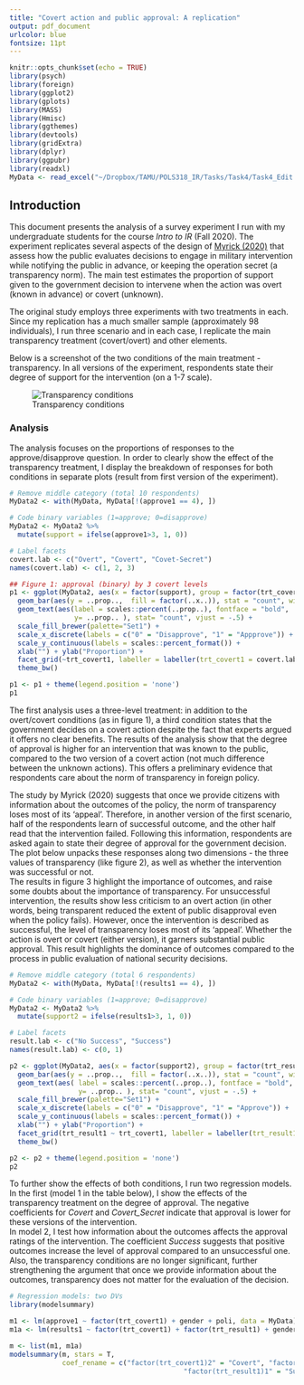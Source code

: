 ```yaml
---
title: "Covert action and public approval: A replication"
output: pdf_document
urlcolor: blue
fontsize: 11pt
---
```


```r
knitr::opts_chunk$set(echo = TRUE)
library(psych)  
library(foreign)
library(ggplot2)
library(gplots)
library(MASS)
library(Hmisc)
library(ggthemes)
library(devtools)
library(gridExtra)
library(dplyr)
library(ggpubr)
library(readxl)
MyData <- read_excel("~/Dropbox/TAMU/POLS318_IR/Tasks/Task4/Task4_Edit.xlsx")

```

## Introduction
This document presents the analysis of a survey experiment I run with my undergraduate students for the course *Intro to IR* (Fall 2020). The experiment replicates several aspects of the design of [Myrick (2020)](https://doi.org/10.1086/707308) that assess how the public evaluates decisions to engage in military intervention while notifying the public in advance, or keeping the operation secret (a transparency norm). The main test estimates the proportion of support given to the government decision to intervene when the action was overt (known in advance) or covert (unknown).

The original study employs three experiments with two treatments in each. Since my replication has a much smaller sample (approximately 98 individuals), I run three scenario and in each case, I replicate the main transparency treatment (covert/overt) and other elements.  

Below is a screenshot of the two conditions of the main treatment - transparency. In all versions of the experiment, respondents state their degree of support for the intervention (on a 1-7 scale).

\vspace{0.2em}

![Transparency conditions](trt.png)

\vspace{0.2em}

### Analysis
The analysis focuses on the proportions of responses to the approve/disapprove question. In order to clearly show the effect of the transparency treatment, I display the breakdown of responses for both conditions in separate plots (result from first version of the experiment). 

\vspace{0.2em}

```r

# Remove middle category (total 10 respondents)
MyData2 <- with(MyData, MyData[!(approve1 == 4), ])

# Code binary variables (1=approve; 0=disapprove)
MyData2 <- MyData2 %>%
  mutate(support = ifelse(approve1>3, 1, 0))

# Label facets
covert.lab <- c("Overt", "Covert", "Covet-Secret")
names(covert.lab) <- c(1, 2, 3)

## Figure 1: approval (binary) by 3 covert levels
p1 <- ggplot(MyData2, aes(x = factor(support), group = factor(trt_covert1))) +
  geom_bar(aes(y = ..prop..,  fill = factor(..x..)), stat = "count", width = 0.75) +
  geom_text(aes(label = scales::percent(..prop..), fontface = "bold",
                y= ..prop.. ), stat= "count", vjust = -.5) +
  scale_fill_brewer(palette="Set1") +
  scale_x_discrete(labels = c("0" = "Disapprove", "1" = "Appprove")) +
  scale_y_continuous(labels = scales::percent_format()) +
  xlab("") + ylab("Proportion") + 
  facet_grid(~trt_covert1, labeller = labeller(trt_covert1 = covert.lab)) +
  theme_bw()

p1 <- p1 + theme(legend.position = 'none')
p1
```

\vspace{0.1em}

The first analysis uses a three-level treatment: in addition to the overt/covert conditions (as in figure 1), a third condition states that the government decides on a covert action despite the fact that experts argued it offers no clear benefits. The results of the analysis show that the degree of approval is higher for an intervention that was known to the public, compared to the two version of a covert action (not much difference between the unknown actions). This offers a preliminary evidence that respondents care about the norm of transparency in foreign policy.

\vspace{0.2em}

The study by Myrick (2020) suggests that once we provide citizens with information about the outcomes of the policy, the norm of transparency loses most of its 'appeal'. Therefore, in another version of the first scenario, half of the respondents learn of successful outcome, and the other half read that the intervention failed. Following this information, respondents are asked again to state their degree of approval for the government decision. The plot below unpacks these responses along two dimensions - the three values of transparency (like figure 2), as well as whether the intervention was successful or not.  
The results in figure 3 highlight the importance of outcomes, and raise some doubts about the importance of transparency. For unsuccessful intervention, the results show less criticism to an overt action (in other words, being transparent reduced the extent of public disapproval even when the policy fails). However, once the intervention is described as successful, the level of transparency loses most of its 'appeal’. Whether the action is overt or covert (either version), it garners substantial public approval. This result highlights the dominance of outcomes compared to the process in public evaluation of national security decisions.

```r

# Remove middle category (total 6 respondents)
MyData2 <- with(MyData, MyData[!(results1 == 4), ])

# Code binary variables (1=approve; 0=disapprove)
MyData2 <- MyData2 %>%
  mutate(support2 = ifelse(results1>3, 1, 0))

# Label facets
result.lab <- c("No Success", "Success")
names(result.lab) <- c(0, 1)

p2 <- ggplot(MyData2, aes(x = factor(support2), group = factor(trt_result1))) +
  geom_bar(aes(y = ..prop..,  fill = factor(..x..)), stat = "count", width = 0.65) +
  geom_text(aes( label = scales::percent(..prop..), fontface = "bold",
                 y= ..prop.. ), stat= "count", vjust = -.5) +
  scale_fill_brewer(palette="Set1") +
  scale_x_discrete(labels = c("0" = "Disapprove", "1" = "Approve")) +
  scale_y_continuous(labels = scales::percent_format()) +
  xlab("") + ylab("Proportion") +
  facet_grid(trt_result1 ~ trt_covert1, labeller = labeller(trt_result1 = result.lab, trt_covert1 = covert.lab)) +
  theme_bw()

p2 <- p2 + theme(legend.position = 'none')
p2

```

\vspace{0.3em}
To further show the effects of both conditions, I run two regression models. In the first (model 1 in the table below), I show the effects of the transparency treatment on the degree of approval. The negative coefficients for *Covert* and *Covert_Secret* indicate that approval is lower for these versions of the intervention.  
In model 2, I test how information about the outcomes affects the approval ratings of the intervention. The coefficient *Success* suggests that positive outcomes increase the level of approval compared to an unsuccessful one. Also, the transparency conditions are no longer significant, further strengthening the argument that once we provide information about the outcomes, transparency does not matter for the evaluation of the decision.

```r

# Regression models: two DVs
library(modelsummary)

m1 <- lm(approve1 ~ factor(trt_covert1) + gender + poli, data = MyData)
m1a <- lm(results1 ~ factor(trt_covert1) + factor(trt_result1) + gender + poli, data = MyData)

m <- list(m1, m1a)
modelsummary(m, stars = T, 
             coef_rename = c("factor(trt_covert1)2" = "Covert", "factor(trt_covert1)3" = "Covert_Secret",
                                           "factor(trt_result1)1" = "Success", "gender" = "Gender", "poli" = "Party"))

```


